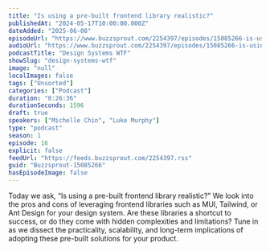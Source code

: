 ```yaml
---
title: "Is using a pre-built frontend library realistic?"
publishedAt: "2024-05-17T10:00:00.000Z"
dateAdded: "2025-06-08"
episodeUrl: "https://www.buzzsprout.com/2254397/episodes/15085266-is-using-a-pre-built-frontend-library-realistic.mp3"
audioUrl: "https://www.buzzsprout.com/2254397/episodes/15085266-is-using-a-pre-built-frontend-library-realistic.mp3"
podcastTitle: "Design Systems WTF"
showSlug: "design-systems-wtf"
image: "null"
localImages: false
tags: ["Unsorted"]
categories: ["Podcast"]
duration: "0:26:36"
durationSeconds: 1596
draft: true
speakers: ["Michelle Chin", "Luke Murphy"]
type: "podcast"
season: 1
episode: 16
explicit: false
feedUrl: "https://feeds.buzzsprout.com/2254397.rss"
guid: "Buzzsprout-15085266"
hasEpisodeImage: false
---
```

Today we ask, “Is using a pre-built frontend library realistic?” We look into the pros and cons of leveraging frontend libraries such as MUI, Tailwind, or Ant Design for your design system. Are these libraries a shortcut to success, or do they come with hidden complexities and limitations? Tune in as we dissect the practicality, scalability, and long-term implications of adopting these pre-built solutions for your product.
